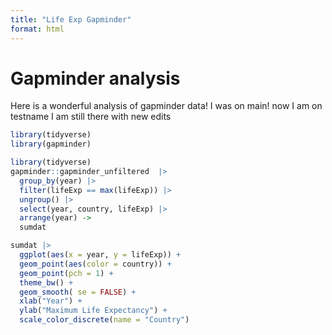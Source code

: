 ```yaml
---
title: "Life Exp Gapminder"
format: html
---
```


# Gapminder analysis

Here is a wonderful analysis of gapminder data!
I was on main!
now I am on testname
I am still there with new edits



```r
library(tidyverse)
library(gapminder)
```
```r
library(tidyverse)
gapminder::gapminder_unfiltered  |> 
  group_by(year) |>
  filter(lifeExp == max(lifeExp)) |>
  ungroup() |>
  select(year, country, lifeExp) |>
  arrange(year) ->
  sumdat
```

```r
sumdat |> 
  ggplot(aes(x = year, y = lifeExp)) +
  geom_point(aes(color = country)) +
  geom_point(pch = 1) +
  theme_bw() +
  geom_smooth( se = FALSE) +
  xlab("Year") +
  ylab("Maximum Life Expectancy") +
  scale_color_discrete(name = "Country")
```

